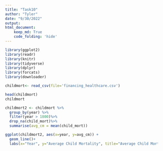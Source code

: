```yaml
---
title: "Task10"
author: "Tyler"
date: "9/30/2022"
output: 
html_document:
    keep_md: True
    code_folding: 'hide'
---
```


```r
library(ggplot2)
library(readr)
library(knitr)
library(tidyverse)
library(dplyr)
library(forcats)
library(downloader)
```


```r
childmort<- read_csv(file='financing_healthcare.csv')
```
```r
head(childmort)
childmort
```
```r
childmort2 <- childmort %>%
  group_by(year) %>%
  filter(year > 1800)%>%
  drop_na(child_mort)%>%
  summarise(avg_cm = mean(child_mort))
```


```r
ggplot(childmort2, aes(x=year, y=avg_cm)) +
  geom_line()+
  labs(x="Year", y="Average Child Mortality", title="Average Child Mortaloty Has Gone Down Through the Years")
  
```

